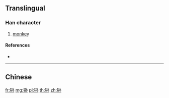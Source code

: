 {{character info/new}}
{{also|猻}}
==Translingual==

===Han character===
{{Han char|rn=94|rad=犬|as=06|sn=9|four=|canj=KHNDF,XKHND}}

# [[monkey]]

====References====
* {{Han ref|kx=0711.101|hdz=21347.030|uh=72F2|ud=29426}}

----

==Chinese==
{{zh-see|猻}}

[[fr:狲]]
[[mg:狲]]
[[pl:狲]]
[[th:狲]]
[[zh:狲]]